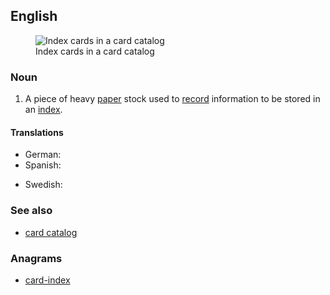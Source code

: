 ==English==
[[Image:LA2-katalogkort.jpg|thumb|right|Index cards in a card catalog]]

===Noun===
{{en-noun}}

# A piece of heavy [[paper]] stock used to [[record]] information to be stored in an [[index]].

====Translations====
{{trans-top|piece of heavy paper stock used to record information to be stored in an index}}
* German: {{t+|de|Karteikarte|f}}
* Spanish: {{t+|es|ficha|f}}
{{trans-mid}}
* Swedish: {{t|sv|kartotekskort|n}}
{{trans-bottom}}

===See also===
* [[card catalog]]

===Anagrams===
* [[card-index#English|card-index]]